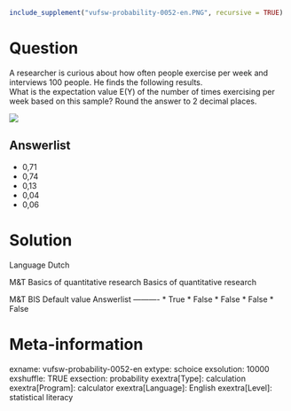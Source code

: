 ```r
include_supplement("vufsw-probability-0052-en.PNG", recursive = TRUE)
```

Question
========
A researcher is curious about how often people exercise per week and interviews 100 people. He finds the following results.  
What is the expectation value E(Y) of the number of times exercising per week based on this sample? Round the answer to 2 decimal places.   
  
![](vufsw-probability-0052-en.PNG)

Answerlist
----------
* 0,71
* 0,74
* 0,13
* 0,04
* 0,06

Solution
========

Language Dutch

M&T Basics of quantitative research Basics of quantitative research

M&T BIS Default value
Answerlist
----------
* True
* False
* False
* False
* False

Meta-information
================
exname: vufsw-probability-0052-en
extype: schoice
exsolution: 10000
exshuffle: TRUE
exsection: probability
exextra[Type]: calculation
exextra[Program]: calculator
exextra[Language]: English
exextra[Level]: statistical literacy

